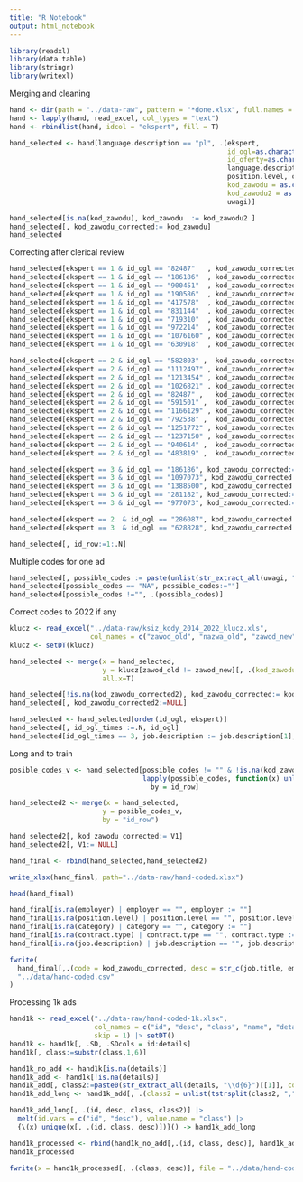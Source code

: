 ```yaml
---
title: "R Notebook"
output: html_notebook
---
```


```r
library(readxl)
library(data.table)
library(stringr)
library(writexl)
```

Merging and cleaning

```r
hand <- dir(path = "../data-raw", pattern = "*done.xlsx", full.names = T)
hand <- lapply(hand, read_excel, col_types = "text")
hand <- rbindlist(hand, idcol = "ekspert", fill = T)

hand_selected <- hand[language.description == "pl", .(ekspert, 
                                                      id_ogl=as.character(as.integer(ID_unit)), 
                                                      id_oferty=as.character(as.integer(id_oferty)), 
                                                      language.description, job.title, employer, region, job.type, 
                                                      position.level, category, contract.type, job.description, 
                                                      kod_zawodu = as.character(as.integer(`kod zawodu`)), 
                                                      kod_zawodu2 = as.character(as.integer(kod)),
                                                      uwagi)]

hand_selected[is.na(kod_zawodu), kod_zawodu  := kod_zawodu2 ]
hand_selected[, kod_zawodu_corrected:= kod_zawodu]
hand_selected
```

Correcting after clerical review

```r
hand_selected[ekspert == 1 & id_ogl == "82487"   , kod_zawodu_corrected:= "331203"]
hand_selected[ekspert == 1 & id_ogl == "186186"  , kod_zawodu_corrected:= "921490"]
hand_selected[ekspert == 1 & id_ogl == "900451"  , kod_zawodu_corrected:= "251202"]
hand_selected[ekspert == 1 & id_ogl == "190586"  , kod_zawodu_corrected:= "818990"]
hand_selected[ekspert == 1 & id_ogl == "417578"  , kod_zawodu_corrected:= "244001"]
hand_selected[ekspert == 1 & id_ogl == "831144"  , kod_zawodu_corrected:= "228203"]
hand_selected[ekspert == 1 & id_ogl == "719310"  , kod_zawodu_corrected:= "721405"]
hand_selected[ekspert == 1 & id_ogl == "972214"  , kod_zawodu_corrected:= "228203"]
hand_selected[ekspert == 1 & id_ogl == "1076160" , kod_zawodu_corrected:= "251401"]
hand_selected[ekspert == 1 & id_ogl == "630918"  , kod_zawodu_corrected:= "833202"]

hand_selected[ekspert == 2 & id_ogl == "582803" ,  kod_zawodu_corrected := "242390"]
hand_selected[ekspert == 2 & id_ogl == "1112497" , kod_zawodu_corrected := "242230"]
hand_selected[ekspert == 2 & id_ogl == "1213454" , kod_zawodu_corrected := "817290"]
hand_selected[ekspert == 2 & id_ogl == "1026821" , kod_zawodu_corrected := "311803"]
hand_selected[ekspert == 2 & id_ogl == "82487" ,   kod_zawodu_corrected := "331203"]
hand_selected[ekspert == 2 & id_ogl == "591501" ,  kod_zawodu_corrected := "121904"]
hand_selected[ekspert == 2 & id_ogl == "1166129" , kod_zawodu_corrected := "933304"]
hand_selected[ekspert == 2 & id_ogl == "792538" ,  kod_zawodu_corrected := "244001"]
hand_selected[ekspert == 2 & id_ogl == "1251772" , kod_zawodu_corrected := "333401"]
hand_selected[ekspert == 2 & id_ogl == "1237150" , kod_zawodu_corrected := "331201"]
hand_selected[ekspert == 2 & id_ogl == "940614" ,  kod_zawodu_corrected := "818990"]
hand_selected[ekspert == 2 & id_ogl == "483819" ,  kod_zawodu_corrected := "411090"]

hand_selected[ekspert == 3 & id_ogl == "186186", kod_zawodu_corrected:=  "921401"]
hand_selected[ekspert == 3 & id_ogl == "1097073", kod_zawodu_corrected:= "325512"]
hand_selected[ekspert == 3 & id_ogl == "1388500", kod_zawodu_corrected:= "911207"]
hand_selected[ekspert == 3 & id_ogl == "281182", kod_zawodu_corrected:=  "814209"]
hand_selected[ekspert == 3 & id_ogl == "977073", kod_zawodu_corrected:=  "214102"]

hand_selected[ekspert == 2	& id_ogl == "286087", kod_zawodu_corrected := "821103"]
hand_selected[ekspert == 3	& id_ogl == "628828", kod_zawodu_corrected := "321401"]

hand_selected[, id_row:=1:.N]
```


Multiple codes for one ad

```r
hand_selected[, possible_codes := paste(unlist(str_extract_all(uwagi, "\\d{6}")),  collapse=", "), id_row]
hand_selected[possible_codes == "NA", possible_codes:=""]
hand_selected[possible_codes !="", .(possible_codes)]
```

Correct codes to 2022 if any

```r
klucz <- read_excel("../data-raw/ksiz_kody_2014_2022_klucz.xls", 
                    col_names = c("zawod_old", "nazwa_old", "zawod_new", "nazwa_new"), skip = 1, col_types = "text")
klucz <- setDT(klucz)
```

```r
hand_selected <- merge(x = hand_selected,
                       y = klucz[zawod_old != zawod_new][, .(kod_zawodu_corrected = zawod_old,  kod_zawodu_corrected2 = zawod_new)],
                       all.x=T)

hand_selected[!is.na(kod_zawodu_corrected2), kod_zawodu_corrected:= kod_zawodu_corrected2]
hand_selected[, kod_zawodu_corrected2:=NULL]

hand_selected <- hand_selected[order(id_ogl, ekspert)]
hand_selected[, id_ogl_times :=.N, id_ogl]
hand_selected[id_ogl_times == 3, job.description := job.description[1], ekspert]


```

Long and to train

```r
posible_codes_v <- hand_selected[possible_codes != "" & !is.na(kod_zawodu_corrected),  
                                 lapply(possible_codes, function(x) unlist(tstrsplit(x, ","))), 
                                   by = id_row]

hand_selected2 <- merge(x = hand_selected,
                       y = posible_codes_v,
                       by = "id_row")

hand_selected2[, kod_zawodu_corrected:= V1]
hand_selected2[, V1:= NULL]

hand_final <- rbind(hand_selected,hand_selected2)

write_xlsx(hand_final, path="../data-raw/hand-coded.xlsx")

head(hand_final)
```

```r
hand_final[is.na(employer) | employer == "", employer := ""]
hand_final[is.na(position.level) | position.level == "", position.level := ""]
hand_final[is.na(category) | category == "", category := ""]
hand_final[is.na(contract.type) | contract.type == "", contract.type := ""]
hand_final[is.na(job.description) | job.description == "", job.description := ""]

fwrite(
  hand_final[,.(code = kod_zawodu_corrected, desc = str_c(job.title, employer, position.level, category, job.description, sep =" "))],
  "../data/hand-coded.csv"
)
```

Processing 1k ads

```r
hand1k <- read_excel("../data-raw/hand-coded-1k.xlsx", 
                     col_names = c("id", "desc", "class", "name", "details", "del1", "del2"),
                     skip = 1) |> setDT()
hand1k <- hand1k[, .SD, .SDcols = id:details]
hand1k[, class:=substr(class,1,6)]

hand1k_no_add <- hand1k[is.na(details)]
hand1k_add <- hand1k[!is.na(details)]
hand1k_add[, class2:=paste0(str_extract_all(details, "\\d{6}")[[1]], collapse = ","), by = id]
hand1k_add_long <- hand1k_add[, .(class2 = unlist(tstrsplit(class2, ",", type.convert = TRUE))), by = .(id, desc, class, name, details)]

hand1k_add_long[, .(id, desc, class, class2)] |>
  melt(id.vars = c("id", "desc"), value.name = "class") |>
  {\(x) unique(x[, .(id, class, desc)])}() -> hand1k_add_long

hand1k_processed <- rbind(hand1k_no_add[,.(id, class, desc)], hand1k_add_long[, .(id, class, desc)])
hand1k_processed
```


```r
fwrite(x = hand1k_processed[, .(class, desc)], file = "../data/hand-coded-1k.csv", quote = T)
```

